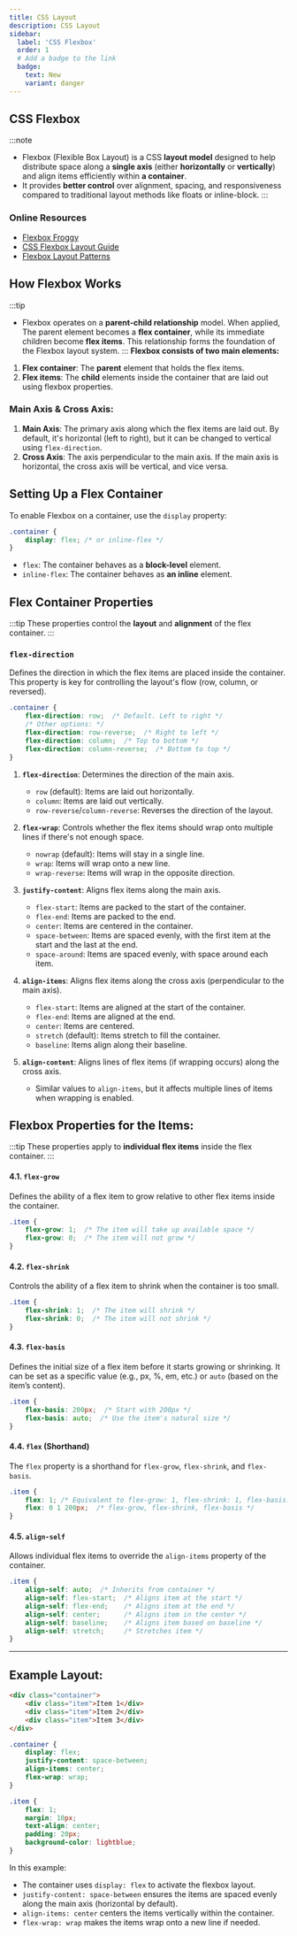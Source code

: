 ```yaml
---
title: CSS Layout  
description: CSS Layout
sidebar:
  label: 'CSS Flexbox'
  order: 1
  # Add a badge to the link
  badge:
    text: New
    variant: danger
---
```


## CSS Flexbox 
:::note
- Flexbox (Flexible Box Layout) is a CSS **layout model** designed to help distribute space along a **single axis** (either **horizontally** or **vertically**) and align items efficiently within **a container**. 
- It provides **better control** over alignment, spacing, and responsiveness compared to traditional layout methods like floats or inline-block.
:::

### Online Resources
- [Flexbox Froggy](https://flexboxfroggy.com/)
- [CSS Flexbox Layout Guide](https://css-tricks.com/snippets/css/a-guide-to-flexbox/)
- [Flexbox Layout Patterns](https://tobiasahlin.com/blog/common-flexbox-patterns/)



## How Flexbox Works
:::tip
- Flexbox operates on a **parent-child relationship** model. When applied, The parent element becomes a **flex container**, while its immediate children become **flex items**. This relationship forms the foundation of the Flexbox layout system.
:::
**Flexbox consists of two main elements:**
1. **Flex container**: The **parent** element that holds the flex items.
2. **Flex items**: The **child** elements inside the container that are laid out using flexbox properties.

### Main Axis & Cross Axis:
1. **Main Axis**: The primary axis along which the flex items are laid out. By default, it's horizontal (left to right), but it can be changed to vertical using `flex-direction`.
2. **Cross Axis**: The axis perpendicular to the main axis. If the main axis is horizontal, the cross axis will be vertical, and vice versa.


## Setting Up a Flex Container

To enable Flexbox on a container, use the `display` property:

```css
.container {
    display: flex; /* or inline-flex */
}
```
- `flex`: The container behaves as a **block-level** element.
- `inline-flex`: The container behaves as **an inline** element.

## Flex Container Properties

:::tip
These properties control the **layout** and **alignment** of the flex container.
:::

### `flex-direction`

Defines the direction in which the flex items are placed inside the container. This property is key for controlling the layout's flow (row, column, or reversed).

```css
.container {
    flex-direction: row;  /* Default. Left to right */
    /* Other options: */
    flex-direction: row-reverse;  /* Right to left */
    flex-direction: column;  /* Top to bottom */
    flex-direction: column-reverse;  /* Bottom to top */
}
```
1. **`flex-direction`**: Determines the direction of the main axis.
    - `row` (default): Items are laid out horizontally.
    - `column`: Items are laid out vertically.
    - `row-reverse`/`column-reverse`: Reverses the direction of the layout.

2. **`flex-wrap`**: Controls whether the flex items should wrap onto multiple lines if there's not enough space.
    - `nowrap` (default): Items will stay in a single line.
    - `wrap`: Items will wrap onto a new line.
    - `wrap-reverse`: Items will wrap in the opposite direction.

3. **`justify-content`**: Aligns flex items along the main axis.
    - `flex-start`: Items are packed to the start of the container.
    - `flex-end`: Items are packed to the end.
    - `center`: Items are centered in the container.
    - `space-between`: Items are spaced evenly, with the first item at the start and the last at the end.
    - `space-around`: Items are spaced evenly, with space around each item.

4. **`align-items`**: Aligns flex items along the cross axis (perpendicular to the main axis).
    - `flex-start`: Items are aligned at the start of the container.
    - `flex-end`: Items are aligned at the end.
    - `center`: Items are centered.
    - `stretch` (default): Items stretch to fill the container.
    - `baseline`: Items align along their baseline.

5. **`align-content`**: Aligns lines of flex items (if wrapping occurs) along the cross axis.
    - Similar values to `align-items`, but it affects multiple lines of items when wrapping is enabled.

## Flexbox Properties for the Items:
:::tip
These properties apply to **individual flex items** inside the flex container.
:::

#### **4.1. `flex-grow`**

Defines the ability of a flex item to grow relative to other flex items inside the container.

```css
.item {
    flex-grow: 1;  /* The item will take up available space */
    flex-grow: 0;  /* The item will not grow */
}
```

#### **4.2. `flex-shrink`**

Controls the ability of a flex item to shrink when the container is too small.

```css
.item {
    flex-shrink: 1;  /* The item will shrink */
    flex-shrink: 0;  /* The item will not shrink */
}
```

#### **4.3. `flex-basis`**

Defines the initial size of a flex item before it starts growing or shrinking. It can be set as a specific value (e.g., px, %, em, etc.) or `auto` (based on the item’s content).

```css
.item {
    flex-basis: 200px;  /* Start with 200px */
    flex-basis: auto;  /* Use the item's natural size */
}
```

#### **4.4. `flex` (Shorthand)**

The `flex` property is a shorthand for `flex-grow`, `flex-shrink`, and `flex-basis`.

```css
.item {
    flex: 1; /* Equivalent to flex-grow: 1, flex-shrink: 1, flex-basis: 0% */
    flex: 0 1 200px;  /* flex-grow, flex-shrink, flex-basis */
}
```

#### **4.5. `align-self`**

Allows individual flex items to override the `align-items` property of the container.

```css
.item {
    align-self: auto;  /* Inherits from container */
    align-self: flex-start;  /* Aligns item at the start */
    align-self: flex-end;    /* Aligns item at the end */
    align-self: center;      /* Aligns item in the center */
    align-self: baseline;    /* Aligns item based on baseline */
    align-self: stretch;     /* Stretches item */
}
```
---

## Example Layout:
```html
<div class="container">
    <div class="item">Item 1</div>
    <div class="item">Item 2</div>
    <div class="item">Item 3</div>
</div>
```

```css
.container {
    display: flex;
    justify-content: space-between;
    align-items: center;
    flex-wrap: wrap;
}

.item {
    flex: 1;
    margin: 10px;
    text-align: center;
    padding: 20px;
    background-color: lightblue;
}
```

In this example:
- The container uses `display: flex` to activate the flexbox layout.
- `justify-content: space-between` ensures the items are spaced evenly along the main axis (horizontal by default).
- `align-items: center` centers the items vertically within the container.
- `flex-wrap: wrap` makes the items wrap onto a new line if needed.
